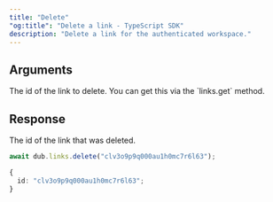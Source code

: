 ```yaml
---
title: "Delete"
"og:title": "Delete a link - TypeScript SDK"
description: "Delete a link for the authenticated workspace."
---
```


## Arguments

<ParamField body="linkId" type="string" required>
  The id of the link to delete. You can get this via the `links.get` method.
</ParamField>

## Response

<ResponseField name="id" type="string" required>
  The id of the link that was deleted.
</ResponseField>

<RequestExample>

```ts
await dub.links.delete("clv3o9p9q000au1h0mc7r6l63");
```

</RequestExample>

<ResponseExample>

```ts
{
  id: "clv3o9p9q000au1h0mc7r6l63";
}
```

</ResponseExample>
